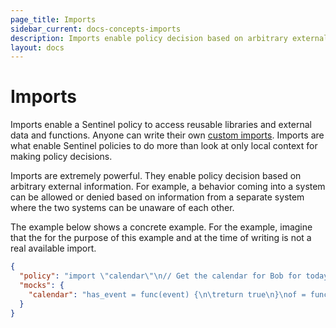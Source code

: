 ```yaml
---
page_title: Imports
sidebar_current: docs-concepts-imports
description: Imports enable policy decision based on arbitrary external information.
layout: docs
---
```


# Imports

Imports enable a Sentinel policy to access reusable libraries and external data
and functions. Anyone can write their own [custom imports](/sentinel/extending).
Imports are what enable Sentinel policies to do more than look at only
local context for making policy decisions.

Imports are extremely powerful. They enable policy decision based on arbitrary
external information. For example, a behavior coming into a system can be
allowed or denied based on information from a separate system where the two
systems can be unaware of each other.

The example below shows a concrete example. For the example, imagine that the
for the purpose of this example and at the time of writing is not a real
available import.

```json sentinel
{
  "policy": "import \"calendar\"\n// Get the calendar for Bob for today\nbob_calendar = calendar.of(\"bob\").today\n\n// Allow this policy to pass if Bob is not on vacation.\nmain = rule { not bob_calendar.has_event(\"vacation\") }",
  "mocks": {
    "calendar": "has_event = func(event) {\n\treturn true\n}\nof = func(name) {\n\treturn { \"today\": { \"has_event\": has_event } }\n}"
  }
}
```
